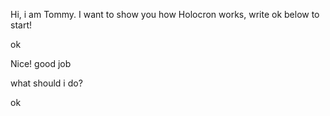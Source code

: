 Hi, i am Tommy. I want to show you how Holocron works, write ok below to start! 

ok

Nice! good job 

what should i do?

ok